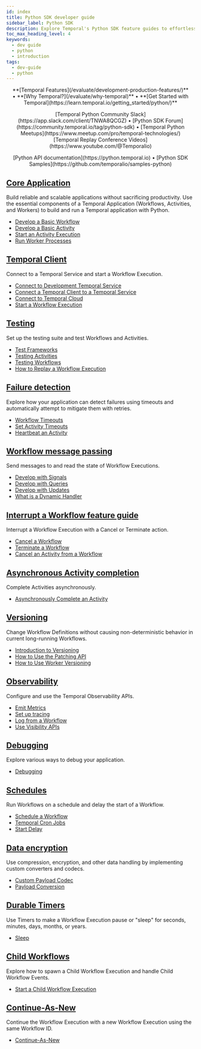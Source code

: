 ```yaml
---
id: index
title: Python SDK developer guide
sidebar_label: Python SDK
description: Explore Temporal's Python SDK feature guides to effortlessly develop, test, and manage Temporal Applications. Master Workflows, Activities, Workers, Failure Detection, and more!
toc_max_heading_level: 4
keywords:
  - dev guide
  - python
  - introduction
tags:
  - dev-guide
  - python
---
```



<CustomDocCard title = "">
<p style={{ fontSize: '1.25em' }}><center>**[Temporal Features](/evaluate/development-production-features/)** • **[Why Temporal?](/evaluate/why-temporal)** • **[Get Started with Temporal](https://learn.temporal.io/getting_started/python/)**</center></p>
<p style={{ fontSize: '1.0em' }}><center>[Temporal Python Community Slack](https://app.slack.com/client/TNWA8QCGZ) • [Python SDK Forum](https://community.temporal.io/tag/python-sdk) • [Temporal Python Meetups](https://www.meetup.com/pro/temporal-technologies/)<br />
[Temporal Replay Conference Videos](https://www.youtube.com/@Temporalio)</center></p>
<p style={{ fontSize: '1.25em' }}><center>[Python API documentation](https://python.temporal.io) •  [Python SDK Samples](https://github.com/temporalio/samples-python)</center></p>
</CustomDocCard>

## [Core Application](/develop/python/core-application)

Build reliable and scalable applications without sacrificing productivity.
Use the essential components of a Temporal Application (Workflows, Activities, and Workers) to build and run a Temporal application with Python.

- [Develop a Basic Workflow](/develop/python/core-application#develop-workflows)
- [Develop a Basic Activity](/develop/python/core-application#develop-activities)
- [Start an Activity Execution](/develop/python/core-application#activity-execution)
- [Run Worker Processes](/develop/python/core-application#run-a-dev-worker)

## [Temporal Client](/develop/python/temporal-clients)

Connect to a Temporal Service and start a Workflow Execution.

- [Connect to Development Temporal Service](/develop/python/temporal-clients#connect-to-development-service)
- [Connect a Temporal Client to a Temporal Service](/develop/python/temporal-clients#connect-to-a-dev-cluster)
- [Connect to Temporal Cloud](/develop/python/temporal-clients#connect-to-temporal-cloud)
- [Start a Workflow Execution](/develop/python/temporal-clients#start-workflow-execution)

## [Testing](/develop/python/testing-suite)

Set up the testing suite and test Workflows and Activities.

- [Test Frameworks](/develop/python/testing-suite#test-frameworks)
- [Testing Activities](/develop/python/testing-suite#test-activities)
- [Testing Workflows](/develop/python/testing-suite#test-workflows)
- [How to Replay a Workflow Execution](/develop/python/testing-suite#replay)

## [Failure detection](/develop/python/failure-detection)

Explore how your application can detect failures using timeouts and automatically attempt to mitigate them with retries.

- [Workflow Timeouts](/develop/python/failure-detection#workflow-timeouts)
- [Set Activity Timeouts](/develop/python/failure-detection#activity-timeouts)
- [Heartbeat an Activity](/develop/python/failure-detection#activity-heartbeats)

## [Workflow message passing](/develop/python/message-passing)

Send messages to and read the state of Workflow Executions.

- [Develop with Signals](/develop/python/message-passing#signals)
- [Develop with Queries](/develop/python/message-passing#queries)
- [Develop with Updates](/develop/python/message-passing#updates)
- [What is a Dynamic Handler](/develop/python/message-passing#dynamic-handler)

## [Interrupt a Workflow feature guide](/develop/python/cancellation)

Interrupt a Workflow Execution with a Cancel or Terminate action.

- [Cancel a Workflow](/develop/python/cancellation#cancellation)
- [Terminate a Workflow](/develop/python/cancellation#termination)
- [Cancel an Activity from a Workflow](/develop/python/cancellation#cancel-activity)

## [Asynchronous Activity completion](/develop/python/asynchronous-activity-completion)

Complete Activities asynchronously.

- [Asynchronously Complete an Activity](/develop/python/asynchronous-activity-completion)

## [Versioning](/develop/python/versioning)

Change Workflow Definitions without causing non-deterministic behavior in current long-running Workflows.

- [Introduction to Versioning](/develop/python/versioning#introduction-to-versioning)
- [How to Use the Patching API](/develop/python/versioning#python-sdk-patching-api)
- [How to Use Worker Versioning](/develop/python/versioning#worker-versioning)

## [Observability](/develop/python/observability)

Configure and use the Temporal Observability APIs.

- [Emit Metrics](/develop/python/observability#metrics)
- [Set up tracing](/develop/python/observability#tracing)
- [Log from a Workflow](/develop/python/observability#logging)
- [Use Visibility APIs](/develop/python/observability#visibility)

## [Debugging](/develop/python/debugging)

Explore various ways to debug your application.

- [Debugging](/develop/python/debugging)

## [Schedules](/develop/python/schedules)

Run Workflows on a schedule and delay the start of a Workflow.

- [Schedule a Workflow](/develop/python/schedules#schedule-a-workflow)
- [Temporal Cron Jobs](/develop/python/schedules#temporal-cron-jobs)
- [Start Delay](/develop/python/schedules#start-delay)

## [Data encryption](/develop/python/converters-and-encryption)

Use compression, encryption, and other data handling by implementing custom converters and codecs.

- [Custom Payload Codec](/develop/python/converters-and-encryption#custom-payload-codec)
- [Payload Conversion](/develop/python/converters-and-encryption#payload-conversion)

## [Durable Timers](/develop/python/timers)

Use Timers to make a Workflow Execution pause or "sleep" for seconds, minutes, days, months, or years.

- [Sleep](/develop/python/timers)

## [Child Workflows](/develop/python/child-workflows)

Explore how to spawn a Child Workflow Execution and handle Child Workflow Events.

- [Start a Child Workflow Execution](/develop/python/child-workflows)

## [Continue-As-New](/develop/python/continue-as-new)

Continue the Workflow Execution with a new Workflow Execution using the same Workflow ID.

- [Continue-As-New](/develop/python/continue-as-new)

